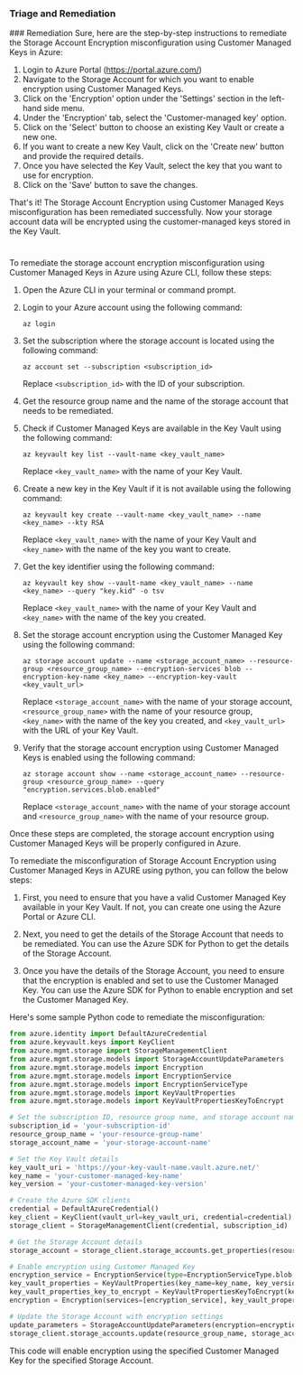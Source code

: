 
### Triage and Remediation
<Tabs>
<Tab title='Remediation'>
### Remediation

<AccordionGroup>
<Accordion title='Using Console' defaultOpen='true'>
Sure, here are the step-by-step instructions to remediate the Storage Account Encryption misconfiguration using Customer Managed Keys in Azure:

1. Login to Azure Portal (https://portal.azure.com/)
2. Navigate to the Storage Account for which you want to enable encryption using Customer Managed Keys.
3. Click on the 'Encryption' option under the 'Settings' section in the left-hand side menu.
4. Under the 'Encryption' tab, select the 'Customer-managed key' option.
5. Click on the 'Select' button to choose an existing Key Vault or create a new one.
6. If you want to create a new Key Vault, click on the 'Create new' button and provide the required details.
7. Once you have selected the Key Vault, select the key that you want to use for encryption.
8. Click on the 'Save' button to save the changes.

That's it! The Storage Account Encryption using Customer Managed Keys misconfiguration has been remediated successfully. Now your storage account data will be encrypted using the customer-managed keys stored in the Key Vault.

#
</Accordion>

<Accordion title='Using CLI'>
To remediate the storage account encryption misconfiguration using Customer Managed Keys in Azure using Azure CLI, follow these steps:

1. Open the Azure CLI in your terminal or command prompt.

2. Login to your Azure account using the following command:
   ```
   az login
   ```
   
3. Set the subscription where the storage account is located using the following command:
   ```
   az account set --subscription <subscription_id>
   ```
   Replace `<subscription_id>` with the ID of your subscription.

4. Get the resource group name and the name of the storage account that needs to be remediated.

5. Check if Customer Managed Keys are available in the Key Vault using the following command:
   ```
   az keyvault key list --vault-name <key_vault_name>
   ```
   Replace `<key_vault_name>` with the name of your Key Vault.

6. Create a new key in the Key Vault if it is not available using the following command:
   ```
   az keyvault key create --vault-name <key_vault_name> --name <key_name> --kty RSA
   ```
   Replace `<key_vault_name>` with the name of your Key Vault and `<key_name>` with the name of the key you want to create.

7. Get the key identifier using the following command:
   ```
   az keyvault key show --vault-name <key_vault_name> --name <key_name> --query "key.kid" -o tsv
   ```
   Replace `<key_vault_name>` with the name of your Key Vault and `<key_name>` with the name of the key you created.

8. Set the storage account encryption using the Customer Managed Key using the following command:
   ```
   az storage account update --name <storage_account_name> --resource-group <resource_group_name> --encryption-services blob --encryption-key-name <key_name> --encryption-key-vault <key_vault_url>
   ```
   Replace `<storage_account_name>` with the name of your storage account, `<resource_group_name>` with the name of your resource group, `<key_name>` with the name of the key you created, and `<key_vault_url>` with the URL of your Key Vault.

9. Verify that the storage account encryption using Customer Managed Keys is enabled using the following command:
   ```
   az storage account show --name <storage_account_name> --resource-group <resource_group_name> --query "encryption.services.blob.enabled"
   ```
   Replace `<storage_account_name>` with the name of your storage account and `<resource_group_name>` with the name of your resource group.

Once these steps are completed, the storage account encryption using Customer Managed Keys will be properly configured in Azure.
</Accordion>

<Accordion title='Using Python'>
To remediate the misconfiguration of Storage Account Encryption using Customer Managed Keys in AZURE using python, you can follow the below steps:

1. First, you need to ensure that you have a valid Customer Managed Key available in your Key Vault. If not, you can create one using the Azure Portal or Azure CLI.

2. Next, you need to get the details of the Storage Account that needs to be remediated. You can use the Azure SDK for Python to get the details of the Storage Account.

3. Once you have the details of the Storage Account, you need to ensure that the encryption is enabled and set to use the Customer Managed Key. You can use the Azure SDK for Python to enable encryption and set the Customer Managed Key.

Here's some sample Python code to remediate the misconfiguration:

```python
from azure.identity import DefaultAzureCredential
from azure.keyvault.keys import KeyClient
from azure.mgmt.storage import StorageManagementClient
from azure.mgmt.storage.models import StorageAccountUpdateParameters
from azure.mgmt.storage.models import Encryption
from azure.mgmt.storage.models import EncryptionService
from azure.mgmt.storage.models import EncryptionServiceType
from azure.mgmt.storage.models import KeyVaultProperties
from azure.mgmt.storage.models import KeyVaultPropertiesKeyToEncrypt

# Set the subscription ID, resource group name, and storage account name
subscription_id = 'your-subscription-id'
resource_group_name = 'your-resource-group-name'
storage_account_name = 'your-storage-account-name'

# Set the Key Vault details
key_vault_uri = 'https://your-key-vault-name.vault.azure.net/'
key_name = 'your-customer-managed-key-name'
key_version = 'your-customer-managed-key-version'

# Create the Azure SDK clients
credential = DefaultAzureCredential()
key_client = KeyClient(vault_url=key_vault_uri, credential=credential)
storage_client = StorageManagementClient(credential, subscription_id)

# Get the Storage Account details
storage_account = storage_client.storage_accounts.get_properties(resource_group_name, storage_account_name)

# Enable encryption using Customer Managed Key
encryption_service = EncryptionService(type=EncryptionServiceType.blob, enabled=True)
key_vault_properties = KeyVaultProperties(key_name=key_name, key_version=key_version)
key_vault_properties_key_to_encrypt = KeyVaultPropertiesKeyToEncrypt(key_vault_properties=key_vault_properties)
encryption = Encryption(services=[encryption_service], key_vault_properties=key_vault_properties_key_to_encrypt)

# Update the Storage Account with encryption settings
update_parameters = StorageAccountUpdateParameters(encryption=encryption)
storage_client.storage_accounts.update(resource_group_name, storage_account_name, update_parameters)
```

This code will enable encryption using the specified Customer Managed Key for the specified Storage Account.
</Accordion>

</AccordionGroup>
</Tab>
</Tabs>
